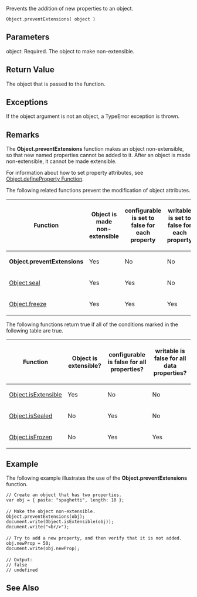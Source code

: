 Prevents the addition of new properties to an object.

 Object.preventExtensions( object )

==Parameters==
; object: Required. The object to make non-extensible.

==Return Value==
The object that is passed to the function.


==Exceptions==
If the object argument is not an object, a TypeError exception is thrown.


==Remarks==
The '''Object.preventExtensions''' function makes an object non-extensible, so that new named properties cannot be added to it. After an object is made non-extensible, it cannot be made extensible.

For information about how to set property attributes, see [[javascript/Object/Object.defineProperty|Object.defineProperty Function]].

The following related functions prevent the modification of object attributes.

{| class='wikitable'
|-
! Function
! Object is made non-extensible
! configurable is set to false for each property
! writable is set to false for each property
|-
| '''Object.preventExtensions'''
| Yes
| No
| No
|-
| [[javascript/Object/Object.seal|Object.seal]]
| Yes
| Yes
| No
|-
| [[javascript/Object/Object.freeze|Object.freeze]]
| Yes
| Yes
| Yes
|}
The following functions return true if all of the conditions marked in the following table are true.

{| class='wikitable'
|-
! Function
! Object is extensible?
! configurable is false for all properties?
! writable is false for all data properties?
|-
| [[javascript/Object/Object.isExtensible|Object.isExtensible]]
| Yes
| No
| No
|-
| [[javascript/Object/Object.isSealed|Object.isSealed]]
| No
| Yes
| No
|-
| [[javascript/Object/Object.isFrozen|Object.isFrozen]]
| No
| Yes
| Yes
|}

==Example==
The following example illustrates the use of the '''Object.preventExtensions''' function.

 // Create an object that has two properties.
 var obj = { pasta: "spaghetti", length: 10 };
 
 // Make the object non-extensible.
 Object.preventExtensions(obj);
 document.write(Object.isExtensible(obj));
 document.write("&lt;br/&gt;");
 
 // Try to add a new property, and then verify that it is not added.
 obj.newProp = 50;
 document.write(obj.newProp);
 
 // Output:
 // false
 // undefined

==See Also==

              

              

              

              

              
